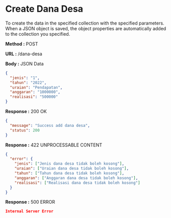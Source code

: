 
# Create Dana Desa

To create the data in the specified collection with the specified parameters.
When a JSON object is saved, the object properties are automatically added to the collection you specified.

**Method :** <Badge variant="success">POST</Badge>

**URL :** <Badge variant="dark">/dana-desa</Badge>

**Body :** <Badge variant="warning">JSON Data</Badge>

```json
{
  "jenis": "1",
  "tahun": "2022",
  "uraian": "Pendapatan",
  "anggaran": "1000000",
  "realisasi": "500000"
}
```

**Response :** <BadgeOutline variant="success">200 OK</BadgeOutline>

```json
{
  "message": "Success add dana desa",
  "status": 200
}
```

**Response :** <BadgeOutline variant="info">422 UNPROCESSABLE CONTENT</BadgeOutline>

```json
{
  "error": {
    "jenis": ["Jenis dana desa tidak boleh kosong"],
    "uraian": ["Uraian dana desa tidak boleh kosong"],
    "tahun": ["Tahun dana desa tidak boleh kosong"],
    "anggaran": ["Anggaran dana desa tidak boleh kosong"],
    "realisasi": ["Realisasi dana desa tidak boleh kosong"]
  }
}
```

**Response :** <BadgeOutline variant="danger">500 ERROR</BadgeOutline>

```json
Internal Server Error
```
